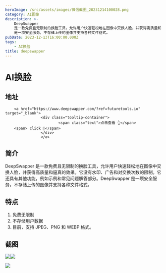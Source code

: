 ```yaml
---
heroImage: /src/assets/images/微信截图_20231214100028.png
category: AI图像
description: >-
    DeepSwapper
    是一款免费且无限制的换脸工具，允许用户快速轻松地在图像中交换人脸，并获得高质量和逼真的效果。它没有水印、广告和对交换次数的限制。它还具有其他功能，例如示例和常见问题解答部分。DeepSwapper
    是一项安全服务，不存储上传的图像并支持各种文件格式。
pubDate: 2023-12-13T16:00:00.000Z
tags:
    - AI换脸
title: deepswapper
---
```


# AI换脸

## 地址

        <a href="https://www.deepswapper.com/?ref=futuretools.io" target="_blank">
                    <div class="tooltip-container">
                            <span class="text">点击查看 👆</span>
        <span> click 👋</span>
                    </div>
                    </a>
## 简介

DeepSwapper 是一款免费且无限制的换脸工具，允许用户快速轻松地在图像中交换人脸，并获得高质量和逼真的效果。它没有水印、广告和对交换次数的限制。它还具有其他功能，例如示例和常见问题解答部分。DeepSwapper 是一项安全服务，不存储上传的图像并支持各种文件格式。

## 特点

1. 免费无限制
2. 不存储用户数据
3. 目前，支持 JPEG、PNG 和 WEBP 格式。

## 截图

![](/src/assets/images/微信截图_20231214095925.png)![](/src/assets/images/微信截图_20231214095933.png)

![](/src/assets/images/微信截图_20231214095945.png)

